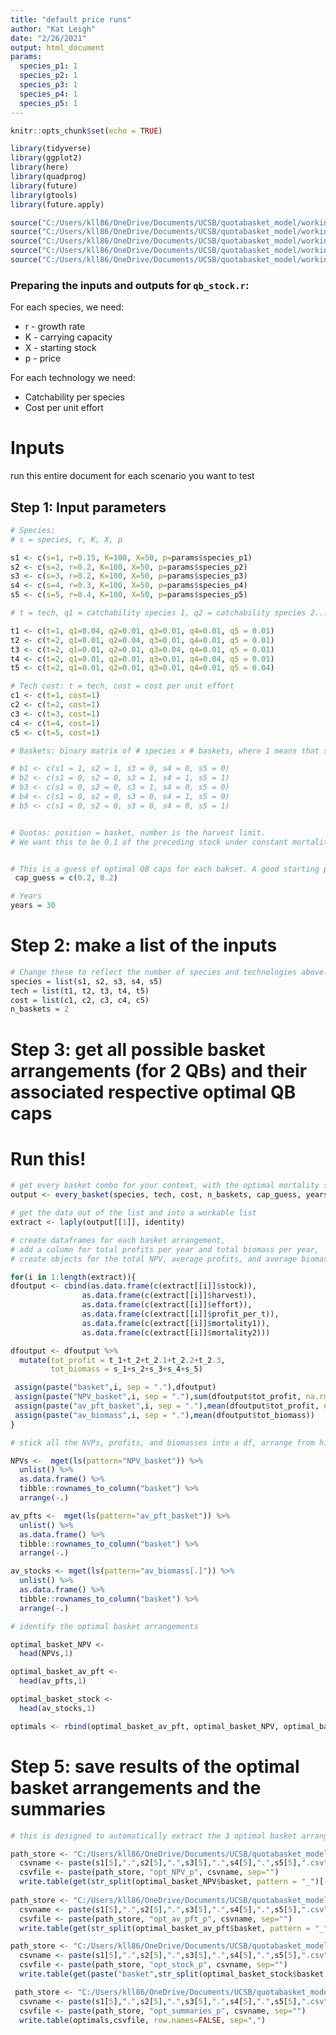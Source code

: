 ```yaml
---
title: "default price runs"
author: "Kat Leigh"
date: "2/26/2021"
output: html_document
params:
  species_p1: 1
  species_p2: 1
  species_p3: 1
  species_p4: 1
  species_p5: 1
---
```


```r
knitr::opts_chunk$set(echo = TRUE)

library(tidyverse)
library(ggplot2)
library(here)
library(quadprog)
library(future)
library(gtools)
library(future.apply)

source("C:/Users/kll86/OneDrive/Documents/UCSB/quotabasket_model/working_model/functions/matrixCombn.R")
source("C:/Users/kll86/OneDrive/Documents/UCSB/quotabasket_model/working_model/functions/every_basket_all_res.R")
source("C:/Users/kll86/OneDrive/Documents/UCSB/quotabasket_model/working_model/functions/qb_stock_m.R")
source("C:/Users/kll86/OneDrive/Documents/UCSB/quotabasket_model/working_model/functions/qb_stock_for_optim.R")
source("C:/Users/kll86/OneDrive/Documents/UCSB/quotabasket_model/working_model/functions/matrix_nodup.R")

```

### Preparing the inputs and outputs for `qb_stock.r`:

For each species, we need:

* r - growth rate
* K - carrying capacity
* X - starting stock
* p - price

For each technology we need:

* Catchability per species
* Cost per unit effort

# Inputs

run this entire document for each scenario you want to test

## Step 1: Input parameters
```r
# Species:
# s = species, r, K, X, p

s1 <- c(s=1, r=0.15, K=100, X=50, p=params$species_p1) 
s2 <- c(s=2, r=0.2, K=100, X=50, p=params$species_p2)
s3 <- c(s=3, r=0.2, K=100, X=50, p=params$species_p3)
s4 <- c(s=4, r=0.3, K=100, X=50, p=params$species_p4)
s5 <- c(s=5, r=0.4, K=100, X=50, p=params$species_p5)

# t = tech, q1 = catchability species 1, q2 = catchability species 2...

t1 <- c(t=1, q1=0.04, q2=0.01, q3=0.01, q4=0.01, q5 = 0.01)
t2 <- c(t=2, q1=0.01, q2=0.04, q3=0.01, q4=0.01, q5 = 0.01)
t3 <- c(t=2, q1=0.01, q2=0.01, q3=0.04, q4=0.01, q5 = 0.01)
t4 <- c(t=2, q1=0.01, q2=0.01, q3=0.01, q4=0.04, q5 = 0.01)
t5 <- c(t=2, q1=0.01, q2=0.01, q3=0.01, q4=0.01, q5 = 0.04)

# Tech cost: t = tech, cost = cost per unit effort
c1 <- c(t=1, cost=1)
c2 <- c(t=2, cost=1)
c3 <- c(t=3, cost=1)
c4 <- c(t=4, cost=1)
c5 <- c(t=5, cost=1)

# Baskets: binary matrix of # species x # baskets, where 1 means that species is in that basket

# b1 <- c(s1 = 1, s2 = 1, s3 = 0, s4 = 0, s5 = 0)
# b2 <- c(s1 = 0, s2 = 0, s3 = 1, s4 = 1, s5 = 1)
# b3 <- c(s1 = 0, s2 = 0, s3 = 1, s4 = 0, s5 = 0)
# b4 <- c(s1 = 0, s2 = 0, s3 = 0, s4 = 1, s5 = 0)
# b5 <- c(s1 = 0, s2 = 0, s3 = 0, s4 = 0, s5 = 1)


# Quotas: position = basket, number is the harvest limit.
# We want this to be 0.1 of the preceding stock under constant mortality, so this will have to change to just input constant m.


# This is a guess of optimal QB caps for each bakset. A good starting point is r/2.
 cap_guess = c(0.2, 0.2)

# Years
years = 30
```

# Step 2: make a list of the inputs
```r
# Change these to reflect the number of species and technologies above:
species = list(s1, s2, s3, s4, s5)
tech = list(t1, t2, t3, t4, t5)
cost = list(c1, c2, c3, c4, c5)
n_baskets = 2
```

# Step 3: get all possible basket arrangements (for 2 QBs) and their associated respective optimal QB caps

# Run this!
```r
# get every basket combo for your context, with the optimal mortality set up
output <- every_basket(species, tech, cost, n_baskets, cap_guess, years, cores = 2)

# get the data out of the list and into a workable list
extract <- laply(output[[1]], identity)

# create dataframes for each basket arrangement,
# add a column for total profits per year and total biomass per year,
# create objects for the total NPV, average profits, and average biomass for each basket arrangement

for(i in 1:length(extract)){
dfoutput <- cbind(as.data.frame(c(extract[[i]]$stock)),
                as.data.frame(c(extract[[i]]$harvest)),
                as.data.frame(c(extract[[i]]$effort)),
                as.data.frame(c(extract[[i]]$profit_per_t)),
                as.data.frame(c(extract[[i]]$mortality1)),
                as.data.frame(c(extract[[i]]$mortality2)))

dfoutput <- dfoutput %>%
  mutate(tot_profit = t_1+t_2+t_2.1+t_2.2+t_2.3,
         tot_biomass = s_1+s_2+s_3+s_4+s_5)

 assign(paste("basket",i, sep = "."),dfoutput)
 assign(paste("NPV_basket",i, sep = "."),sum(dfoutput$tot_profit, na.rm = TRUE))
 assign(paste("av_pft_basket",i, sep = "."),mean(dfoutput$tot_profit, na.rm = TRUE))
 assign(paste("av_biomass",i, sep = "."),mean(dfoutput$tot_biomass))
}

# stick all the NVPs, profits, and biomasses into a df, arrange from highest to lowest to find the optimal arrangement for eac of these 3 criterion

NPVs <-  mget(ls(pattern="NPV_basket")) %>%
  unlist() %>% 
  as.data.frame() %>%
  tibble::rownames_to_column("basket") %>% 
  arrange(-.)

av_pfts <-  mget(ls(pattern="av_pft_basket")) %>%
  unlist() %>% 
  as.data.frame() %>%
  tibble::rownames_to_column("basket") %>% 
  arrange(-.)

av_stocks <- mget(ls(pattern="av_biomass[.]")) %>%
  unlist() %>% 
  as.data.frame() %>%
  tibble::rownames_to_column("basket") %>% 
  arrange(-.)

# identify the optimal basket arrangements

optimal_basket_NPV <- 
  head(NPVs,1)

optimal_basket_av_pft <- 
  head(av_pfts,1)

optimal_basket_stock <- 
  head(av_stocks,1)

optimals <- rbind(optimal_basket_av_pft, optimal_basket_NPV, optimal_basket_stock)

```

# Step 5: save results of the optimal basket arrangements and the summaries

```r

# this is designed to automatically extract the 3 optimal basket arrangements as well as their summary info. just change the file name for each run!

path_store <- "C:/Users/kll86/OneDrive/Documents/UCSB/quotabasket_model/working_model/price and cost explore/"
  csvname <- paste(s1[5],".",s2[5],".",s3[5],".",s4[5],".",s5[5],".csv",sep="")
  csvfile <- paste(path_store, "opt_NPV_p", csvname, sep="")
  write.table(get(str_split(optimal_basket_NPV$basket, pattern = "_")[[1]][2]),csvfile, row.names=FALSE, sep=",")
  
path_store <- "C:/Users/kll86/OneDrive/Documents/UCSB/quotabasket_model/working_model/price and cost explore/"
  csvname <- paste(s1[5],".",s2[5],".",s3[5],".",s4[5],".",s5[5],".csv",sep="")
  csvfile <- paste(path_store, "opt_av_pft_p", csvname, sep="")
  write.table(get(str_split(optimal_basket_av_pft$basket, pattern = "_")[[1]][3]),csvfile, row.names=FALSE, sep=",")

path_store <- "C:/Users/kll86/OneDrive/Documents/UCSB/quotabasket_model/working_model/price and cost explore/"
  csvname <- paste(s1[5],".",s2[5],".",s3[5],".",s4[5],".",s5[5],".csv",sep="")
  csvfile <- paste(path_store, "opt_stock_p", csvname, sep="")
  write.table(get(paste("basket",str_split(optimal_basket_stock$basket, pattern = "[.]")[[1]][2], sep = '.')),csvfile, row.names=FALSE, sep=",")

 path_store <- "C:/Users/kll86/OneDrive/Documents/UCSB/quotabasket_model/working_model/price and cost explore/"
  csvname <- paste(s1[5],".",s2[5],".",s3[5],".",s4[5],".",s5[5],".csv",sep="")
  csvfile <- paste(path_store, "opt_summaries_p", csvname, sep="")
  write.table(optimals,csvfile, row.names=FALSE, sep=",")
  
```

